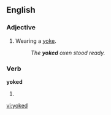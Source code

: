 ==English==

===Adjective===
{{en-adj|-}}

#Wearing a [[yoke]].
#:''The '''yoked''' oxen stood ready.''

===Verb===
'''yoked'''

#{{past of|[[yoke]]}}

[[vi:yoked]]